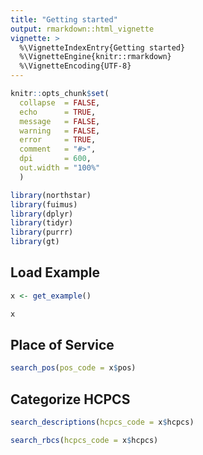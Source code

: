```yaml
---
title: "Getting started"
output: rmarkdown::html_vignette
vignette: >
  %\VignetteIndexEntry{Getting started}
  %\VignetteEngine{knitr::rmarkdown}
  %\VignetteEncoding{UTF-8}
---
```


```r
knitr::opts_chunk$set(
  collapse  = FALSE,
  echo      = TRUE,
  message   = FALSE, 
  warning   = FALSE,
  error     = TRUE,
  comment   = "#>",
  dpi       = 600, 
  out.width = "100%"
  )

library(northstar)
library(fuimus)
library(dplyr)
library(tidyr)
library(purrr)
library(gt)
```

## Load Example

```r
x <- get_example()

x
```

## Place of Service

```r
search_pos(pos_code = x$pos)
```


## Categorize HCPCS

```r
search_descriptions(hcpcs_code = x$hcpcs)
```

```r
search_rbcs(hcpcs_code = x$hcpcs)
```

